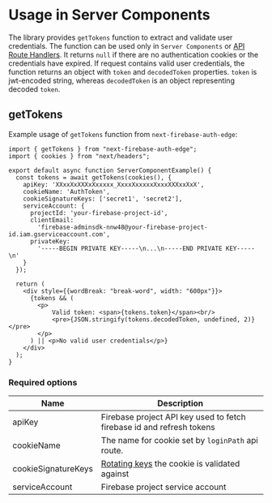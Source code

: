 # Usage in Server Components

The library provides `getTokens` function to extract and validate user credentials. The function can be used only in `Server Components` or [API Route Handlers](/docs/usage/app-router-api-routes). It returns `null` if there are no authentication cookies or the credentials have expired. If request contains valid user credentials, the function returns an object with `token` and `decodedToken` properties. `token` is jwt-encoded string, whereas `decodedToken` is an object representing decoded `token`.

## getTokens

Example usage of `getTokens` function from `next-firebase-auth-edge`:

```tsx filename="ServerComponentExample.tsx"
import { getTokens } from "next-firebase-auth-edge";
import { cookies } from "next/headers";

export default async function ServerComponentExample() {
  const tokens = await getTokens(cookies(), {
    apiKey: 'XXxxXxXXXxXxxxxx_XxxxXxxxxxXxxxXXXxxXxX',
    cookieName: 'AuthToken',
    cookieSignatureKeys: ['secret1', 'secret2'],
    serviceAccount: {
      projectId: 'your-firebase-project-id',
      clientEmail:
        'firebase-adminsdk-nnw48@your-firebase-project-id.iam.gserviceaccount.com',
      privateKey:
        '-----BEGIN PRIVATE KEY-----\n...\n-----END PRIVATE KEY-----\n'
    }
  });

  return (
    <div style={{wordBreak: "break-word", width: "600px"}}>
      {tokens && (
        <p>
            Valid token: <span>{tokens.token}</span><br/>
            <pre>{JSON.stringify(tokens.decodedToken, undefined, 2)}</pre>
        </p>
      ) || <p>No valid user credentials</p>}
    </div>
  );
}
```

### Required options

| Name                   | Description                                                                                                                                                                                      |
| ---------------------- | ------------------------------------------------------------------------------------------------------------------------------------------------------------------------------------------------ |
| apiKey                 | Firebase project API key used to fetch firebase id and refresh tokens                                                                                                                            |
| cookieName             | The name for cookie set by `loginPath` api route.                                                                                                                                                |
| cookieSignatureKeys    | [Rotating keys](https://developer.okta.com/docs/concepts/key-rotation/#:~:text=Key%20rotation%20is%20when%20a,and%20follows%20cryptographic%20best%20practices.) the cookie is validated against |
| serviceAccount         | Firebase project service account                                                                                                                                                                 |

